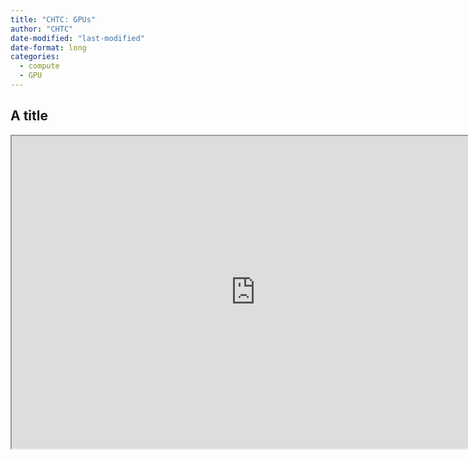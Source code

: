 ```yaml
---
title: "CHTC: GPUs"
author: "CHTC"
date-modified: "last-modified"
date-format: long
categories:
  - compute
  - GPU
---
```


## A title

```{=html}
<iframe width="780" height="500" src="https://chtc.cs.wisc.edu/uw-research-computing/gpu-jobs" title="Webpage example"></iframe>
```